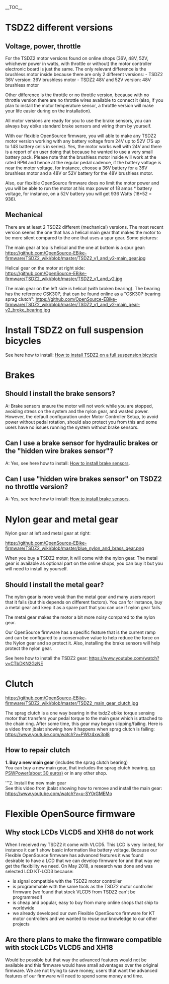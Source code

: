 __TOC__

= TSDZ2 different versions =

== Voltage, power, throttle  ==

For the TSDZ2 motor versions found on online shops (36V, 48V, 52V, whichever power in watts, with throttle or without) the motor controller electronic board is just the same. The only relevant difference is the brushless motor inside because there are only 2 different versions:
- TSDZ2 36V version: 36V brushless motor
- TSDZ2 48V and 52V version: 48V brushless motor

Other difference is the throttle or no throttle version, because with no throttle version there are no throttle wires available to connect it (also, if you plan to install the motor temperature sensor, a throttle version will make your life easier during on the installation).

All motor versions are ready for you to use the brake sensors, you can always buy ebike standard brake sensors and wiring them by yourself.

With our flexible OpenSource firmware, you will able to make any TSDZ2 motor version working with any battery voltage from 24V up to 52V (7S up to 14S battery cells in series). Yes, the motor works well with 24V and there is a report of an user doing that because he wanted to use a very small battery pack. Please note that the brushless motor inside will work at the rated RPM and hence at the regular pedal cadence, if the battery voltage is near the motor voltage, for instance, choose a 36V battery for a 36V brushless motor and a 48V or 52V battery for the 48V brushless motor.

Also, our flexible OpenSource firmware does no limit the motor power and you will be able to run the motor at his max power of 18 amps * battery voltage, for instance, on a 52V battery you will get 936 Watts (18*52 = 936).

== Mechanical ==

There are at least 2 TSDZ2 different (mechanical) versions. The most recent version seems the one that has a helical main gear that makes the motor to be more silent compared to the one that uses a spur gear. Some pictures:

The main gear at top is helical and the one at bottom is a spur gear:<br>
[[https://github.com/OpenSource-EBike-firmware/TSDZ2_wiki/blob/master/TSDZ2_v1_and_v2-main_gear.jpg]]

Helical gear on the motor at right side:<br>
[[https://github.com/OpenSource-EBike-firmware/TSDZ2_wiki/blob/master/TSDZ2_v1_and_v2.jpg]]

The main gear on the left side is helical (with broken bearing). The bearing has the reference CSK30P, that can be found online as a "CSK30P bearing sprag clutch":
[[https://github.com/OpenSource-EBike-firmware/TSDZ2_wiki/blob/master/TSDZ2_v1_and_v2-main_gear-v2_broke_bearing.jpg]]


= Install TSDZ2 on full suspension bicycles =

See here how to install: [[How to install TSDZ2 on a full suspension bicycle]]

= Brakes =

== Should I install the brake sensors? ==

A: Brake sensors ensure the motor will not work while you are stopped, avoiding stress on the system and the nylon gear, and wasted power.  However, the default configuration under Motor Controller Setup, to avoid power without pedal rotation, should also protect you from this and some users have no issues running the system without brake sensors.

== Can I use a brake sensor for hydraulic brakes or the "hidden wire brakes sensor"? ==
A: Yes, see here how to install: [[How to install brake sensors]].

== Can I use "hidden wire brakes sensor" on TSDZ2 no throttle version? ==
A: Yes, see here how to install: [[How to install brake sensors]].

= Nylon gear and metal gear =
Nylon gear at left and metal gear at right:

[[https://github.com/OpenSource-EBike-firmware/TSDZ2_wiki/blob/master/blue_nylon_and_brass_gear.png]]

When you buy a TSDZ2 motor, it will come with the nylon gear. The metal gear is available as optional part on the online shops, you can buy it but you will need to install by yourself.

== Should I install the metal gear? ==
The nylon gear is more weak than the metal gear and many users report that it fails (but this depends on different factors). You can for instance, buy a metal gear and keep it as a spare part that you can use if nylon gear fails.

The metal gear makes the motor a bit more noisy compared to the nylon gear.

Our OpenSource firmware has a specific feature that is the current ramp and can be configured to a conservative value to help reduce the force on the Nylon gear and so protect it. Also, installing the brake sensors will help protect the nylon gear.

See here how to install the TSDZ2 gear: https://www.youtube.com/watch?v=CTbDKN2GzNE 

= Clutch =

[[https://github.com/OpenSource-EBike-firmware/TSDZ2_wiki/blob/master/TSDZ2_main_gear_clutch.jpg]]

The sprag clutch is a one way bearing in the tsdz2 ebike torque sensing motor that transfers your pedal torque to the main gear which is attached to the chain ring. After some time, this gear may began slipping/failing. Here is a video from jbalat showing how it happens when sprag clutch is failing: https://www.youtube.com/watch?v=PWlz4xw3pI8

== How to repair clutch ==

'''1. Buy a new main gear''' (includes the sprag clutch bearing)<br>
You can buy a new main gear, that includes the sprag clutch bearing, [http://www.pswpower.com/ven.php?cargo.2017-2s-mact on PSWPower(about 30 euros)] or in any other shop.

'''2. Install the new main gear<br>
See this video from jbalat showing how to remove and install the main gear: https://www.youtube.com/watch?v=u-SY0rGMEMo

= Flexible OpenSource firmware =

== Why stock LCDs VLCD5 and XH18 do not work ==

When I received my TSDZ2 it come with VLCD5. This LCD is very limited, for instance it can't show basic information like battery voltage.
Because our Flexible OpenSource firmware has advanced features it was found desirable to have a LCD that we can develop firmware for and that way we get the flexibility we need. On May 2018, a research was done and was selected LCD KT-LCD3 because:
* is signal compatible with the TSDZ2 motor controller
* is programmable with the same tools as the TSDZ2 motor controller firmware (we found that stock VLCD5 from TSDZ2 can't be programmed!)
* is cheap and popular, easy to buy from many online shops that ship to worldwide
* we already developed our own Flexible OpenSource firmware for KT motor controllers and we wanted to reuse our knowledge to our other projects

== Are there plans to make the firmware compatible with stock LCDs VLCD5 and XH18 ==

Would be possible but that way the advanced features would not be available and this firmware would have small advantages over the original firmware. We are not trying to save money, users that want the advanced features of our firmware will need to spend some money and time.